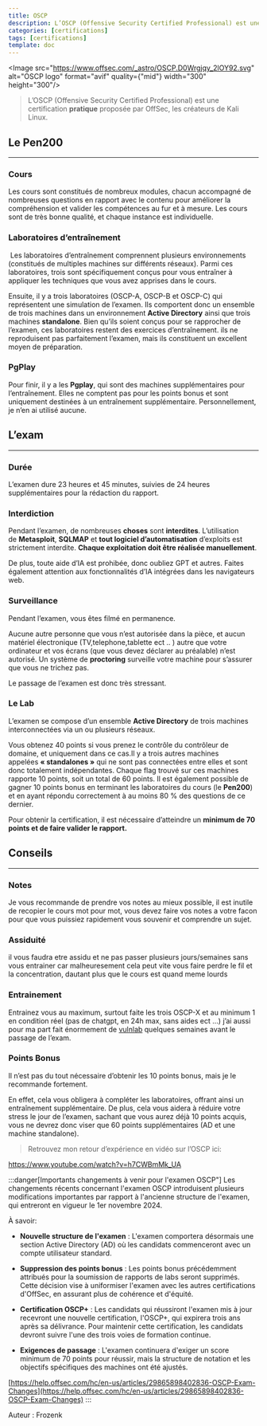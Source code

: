 ```yaml
---
title: OSCP
description: L’OSCP (Offensive Security Certified Professional) est une certification pratique proposée par OffSec, les créateurs de Kali Linux.
categories: [certifications]
tags: [certifications]
template: doc
---
```



<Image src="https://www.offsec.com/_astro/OSCP.D0Wrgjqy_2lOY92.svg" alt="OSCP logo" format="avif" quality={"mid"} width="300" height="300"/>

> L’OSCP (Offensive Security Certified Professional) est une certification **pratique** proposée par OffSec, les créateurs de Kali Linux.

## Le Pen200

---

### Cours
    
Les cours sont constitués de nombreux modules, chacun accompagné de nombreuses questions en rapport avec le contenu pour améliorer la compréhension et valider les compétences au fur et à mesure. Les cours sont de très bonne qualité, et chaque instance est individuelle.

### Laboratoires d’entraînement
    
 Les laboratoires d’entraînement comprennent plusieurs environnements (constitués de multiples machines sur différents réseaux). Parmi ces laboratoires, trois sont spécifiquement conçus pour vous entraîner à appliquer les techniques que vous avez apprises dans le cours.

Ensuite, il y a trois laboratoires (OSCP-A, OSCP-B et OSCP-C) qui représentent une simulation de l’examen. Ils comportent donc un ensemble de trois machines dans un environnement **Active Directory** ainsi que trois machines **standalone**. Bien qu’ils soient conçus pour se rapprocher de l’examen, ces laboratoires restent des exercices d’entraînement. ils ne reproduisent pas parfaitement l’examen, mais ils constituent un excellent moyen de préparation.

### PgPlay
    

Pour finir, il y a les **Pgplay**, qui sont des machines supplémentaires pour l’entraînement. Elles ne comptent pas pour les points bonus et sont uniquement destinées à un entraînement supplémentaire. Personnellement, je n’en ai utilisé aucune.

## L’exam

---

### Durée
    
L’examen dure 23 heures et 45 minutes, suivies de 24 heures supplémentaires pour la rédaction du rapport.

### Interdiction
    
Pendant l’examen, de nombreuses **choses** sont **interdites**. L’utilisation de **Metasploit**, **SQLMAP** et **tout logiciel d’automatisation** d’exploits est strictement interdite. **Chaque exploitation doit être réalisée manuellement**.

De plus, toute aide d’IA est prohibée, donc oubliez GPT et autres. Faites également attention aux fonctionnalités d’IA intégrées dans les navigateurs web.

### Surveillance
    
Pendant l’examen, vous êtes filmé en permanence.

Aucune autre personne que vous n’est autorisée dans la pièce, et aucun matériel électronique (TV,telephone,tablette ect .. ) autre que votre ordinateur et vos écrans (que vous devez déclarer au préalable) n’est autorisé. Un système de **proctoring** surveille votre machine pour s’assurer que vous ne trichez pas.

Le passage de l’examen est donc très stressant.

### Le Lab 
    
L’examen se compose d’un ensemble **Active Directory** de trois machines interconnectées via un ou plusieurs réseaux.

Vous obtenez 40 points si vous prenez le contrôle du contrôleur de domaine, et uniquement dans ce cas.Il y a trois autres machines appelées **« standalones »** qui ne sont pas connectées entre elles et sont donc totalement indépendantes. Chaque flag trouvé sur ces machines rapporte 10 points, soit un total de 60 points. Il est également possible de gagner 10 points bonus en terminant les laboratoires du cours (le **Pen200**) et en ayant répondu correctement à au moins 80 % des questions de ce dernier.

Pour obtenir la certification, il est nécessaire d’atteindre un **minimum de 70 points et de faire valider le rapport.**

## Conseils

---

### Notes
    
Je vous recommande de prendre vos notes au mieux possible, il est inutile de recopier le cours mot pour mot, vous devez faire vos notes a votre facon pour que vous puissiez rapidement vous souvenir et comprendre un sujet.

### Assiduité
    
il vous faudra etre assidu et ne pas passer plusieurs jours/semaines sans vous entrainer car malheuresement cela peut vite vous faire perdre le fil et la concentration, dautant plus que le cours est quand meme lourds

### Entrainement
    
Entrainez vous au maximum, surtout faite les trois OSCP-X et au minimum 1 en condition réel (pas de chatgpt, en 24h max, sans aides ect ...) j’ai aussi pour ma part fait énormement de [vulnlab](https://www.youtube.com/watch?v=BIZECU2h-YU) quelques semaines avant le passage de l’exam.

### Points Bonus
    
Il n’est pas du tout nécessaire d’obtenir les 10 points bonus, mais je le recommande fortement.

En effet, cela vous obligera à compléter les laboratoires, offrant ainsi un entraînement supplémentaire. De plus, cela vous aidera à réduire votre stress le jour de l’examen, sachant que vous aurez déjà 10 points acquis, vous ne devrez donc viser que 60 points supplémentaires (AD et une machine standalone).

> Retrouvez mon retour d’expérience en vidéo sur l’OSCP ici:

https://www.youtube.com/watch?v=h7CWBmMk_UA

:::danger[Importants changements à venir pour l'examen OSCP"]
Les changements récents concernant l'examen OSCP introduisent plusieurs modifications importantes par rapport à l'ancienne structure de l'examen, qui entreront en vigueur le 1er novembre 2024.

À savoir:

- **Nouvelle structure de l'examen** : L'examen comportera désormais une section Active Directory (AD) où les candidats commenceront avec un compte utilisateur standard.

- **Suppression des points bonus** : Les points bonus précédemment attribués pour la soumission de rapports de labs seront supprimés. Cette décision vise à uniformiser l'examen avec les autres certifications d'OffSec, en assurant plus de cohérence et d'équité.

- **Certification OSCP+** : Les candidats qui réussiront l'examen mis à jour recevront une nouvelle certification, l'OSCP+, qui expirera trois ans après sa délivrance. Pour maintenir cette certification, les candidats devront suivre l'une des trois voies de formation continue.

- **Exigences de passage** : L'examen continuera d'exiger un score minimum de 70 points pour réussir, mais la structure de notation et les objectifs spécifiques des machines ont été ajustés.

[https://help.offsec.com/hc/en-us/articles/29865898402836-OSCP-Exam-Changes](https://help.offsec.com/hc/en-us/articles/29865898402836-OSCP-Exam-Changes)
:::

Auteur : Frozenk